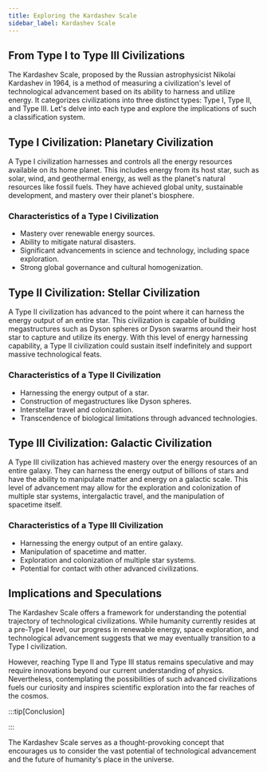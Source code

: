 ```yaml
---
title: Exploring the Kardashev Scale
sidebar_label: Kardashev Scale
---
```


## From Type I to Type III Civilizations

The Kardashev Scale, proposed by the Russian astrophysicist Nikolai Kardashev in 1964, is a method of measuring a civilization's level of technological advancement based on its ability to harness and utilize energy. It categorizes civilizations into three distinct types: Type I, Type II, and Type III. Let's delve into each type and explore the implications of such a classification system.

## Type I Civilization: Planetary Civilization

A Type I civilization harnesses and controls all the energy resources available on its home planet. This includes energy from its host star, such as solar, wind, and geothermal energy, as well as the planet's natural resources like fossil fuels. They have achieved global unity, sustainable development, and mastery over their planet's biosphere.

### Characteristics of a Type I Civilization

- Mastery over renewable energy sources.
- Ability to mitigate natural disasters.
- Significant advancements in science and technology, including space exploration.
- Strong global governance and cultural homogenization.

## Type II Civilization: Stellar Civilization

A Type II civilization has advanced to the point where it can harness the energy output of an entire star. This civilization is capable of building megastructures such as Dyson spheres or Dyson swarms around their host star to capture and utilize its energy. With this level of energy harnessing capability, a Type II civilization could sustain itself indefinitely and support massive technological feats.

### Characteristics of a Type II Civilization

- Harnessing the energy output of a star.
- Construction of megastructures like Dyson spheres.
- Interstellar travel and colonization.
- Transcendence of biological limitations through advanced technologies.

## Type III Civilization: Galactic Civilization

A Type III civilization has achieved mastery over the energy resources of an entire galaxy. They can harness the energy output of billions of stars and have the ability to manipulate matter and energy on a galactic scale. This level of advancement may allow for the exploration and colonization of multiple star systems, intergalactic travel, and the manipulation of spacetime itself.

### Characteristics of a Type III Civilization

- Harnessing the energy output of an entire galaxy.
- Manipulation of spacetime and matter.
- Exploration and colonization of multiple star systems.
- Potential for contact with other advanced civilizations.

## Implications and Speculations

The Kardashev Scale offers a framework for understanding the potential trajectory of technological civilizations. While humanity currently resides at a pre-Type I level, our progress in renewable energy, space exploration, and technological advancement suggests that we may eventually transition to a Type I civilization.

However, reaching Type II and Type III status remains speculative and may require innovations beyond our current understanding of physics. Nevertheless, contemplating the possibilities of such advanced civilizations fuels our curiosity and inspires scientific exploration into the far reaches of the cosmos.

:::tip[Conclusion]

:::

The Kardashev Scale serves as a thought-provoking concept that encourages us to consider the vast potential of technological advancement and the future of humanity's place in the universe.

